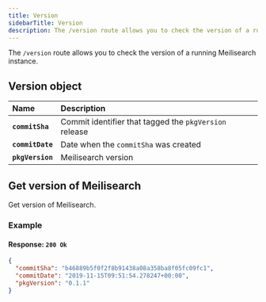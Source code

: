 ```yaml
---
title: Version
sidebarTitle: Version
description: The /version route allows you to check the version of a running Meilisearch instance.
---
```




The `/version` route allows you to check the version of a running Meilisearch instance.

## Version object

| Name             | Description                                            |
| :--------------- | :----------------------------------------------------- |
| **`commitSha`**  | Commit identifier that tagged the `pkgVersion` release |
| **`commitDate`** | Date when the `commitSha` was created                  |
| **`pkgVersion`** | Meilisearch version                                    |

## Get version of Meilisearch

<RouteHighlighter method="GET" path="/version" />

Get version of Meilisearch.

### Example

<CodeSamplesGetVersion1 />

#### Response: `200 Ok`

```json
{
  "commitSha": "b46889b5f0f2f8b91438a08a358ba8f05fc09fc1",
  "commitDate": "2019-11-15T09:51:54.278247+00:00",
  "pkgVersion": "0.1.1"
}
```
